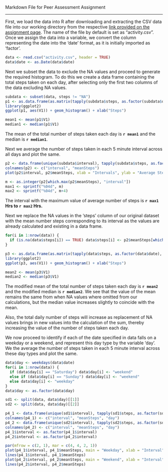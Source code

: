 Markdown File for Peer Assessment Assignment

------------------

First, we load the data into R after downloading and extracting the CSV data file into our working directory from the respective [link provided on the assignment page][1]. The name of the file by default is set as "activity.csv". Once we assign the data into a variable, we convert the column representing the date into the 'date' format, as it is initially imported as 'factor'.

```r

data <- read.csv("activity.csv", header = TRUE)
data$date <- as.Date(data$date)

```

Next we subset the data to exclude the NA values and proceed to generate the required histogram. To do this we create a data frame containing the total steps taken on each day, after selecting only the first two columns of the data excluding NA values.

```r

subdata <- subset(data, steps != "NA")
p1 <- as.data.frame(as.matrix(tapply(subdata$steps, as.factor(subdata$date), sum)))
library(ggplot2)
ggplot(p1, aes(V1)) + geom_histogram() + xlab("Steps")

mean1 <- mean(p1$V1)
median1 <- median(p1$V1)

```

The mean of the total number of steps taken each day is **`r mean1`** and the median is **`r median1`**.

Next we average the number of steps taken in each 5 minute interval across all days and plot the same.

```r

p2 <- data.frame(unique(subdata$interval), tapply(subdata$steps, as.factor(subdata$interval), mean))
colnames(p2) <- c("interval", "meanSteps")
plot(p2$interval, p2$meanSteps, xlab = "Intervals", ylab = "Average Steps", type = "l")

m <- as.integer(p2[which.max(p2$meanSteps), "interval"])
max1 <- sprintf("%04d", m)
max2 <- sprintf("%04d", m+4)

```

The interval with the maximum value of average number of steps is **`r max1` Hrs to `r max2` Hrs.**

Next we replace the NA values in the 'steps' column of our original dataset with the mean number steps corresponding to its interval as the values are already calculated and existing in a data frame.

```r

for(i in 1:nrow(data)) {
  if (is.na(data$steps[i]) == TRUE) data$steps[i] <- p2$meanSteps[which(p2$interval == data$interval[i])]
}

p3 <- as.data.frame(as.matrix(tapply(data$steps, as.factor(data$date), sum)))
library(ggplot2)
ggplot(p3, aes(V1)) + geom_histogram() + xlab("Steps")

mean2 <- mean(p3$V1)
median2 <- median(p3$V1)

```

The modified mean of the total number of steps taken each day is **`r mean2`** and the modified median is **`r median2`**. We see that the value of the mean remains the same from when NA values where omitted from our calculations, but the median value increases slightly to coincide with the mean.

Also, the total daily number of steps will increase as replacement of NA values brings in new values into the calculation of the sum, thereby increasing the value of the number of steps taken each day.

We now proceed to identify if each of the date specified in data falls on a weekday or a weekend, and represent this day type by the variable 'day'. We the average the number of steps taken in each 5 minute interval across these day types and plot the same.

```r

data$day <- weekdays(data$date)
for(i in 1:nrow(data)) {
  if (data$day[i] == "Saturday") data$day[i] <- "weekend"
  else if (data$day[i] == "Sunday") data$day[i] <- "weekend"
  else data$day[i] <- "weekday"
}
data$day <- as.factor(data$day)

sd1 <- split(data, data$day)[[1]]
sd2 <- split(data, data$day)[[2]]

p4_1 <- data.frame(unique(sd1$interval), tapply(sd1$steps, as.factor(sd1$interval), mean), c(rep("weekday", length(unique(sd1$interval)))))
colnames(p4_1) <- c("interval", "meanSteps", "day")
p4_2 <- data.frame(unique(sd2$interval), tapply(sd2$steps, as.factor(sd2$interval), mean), c(rep("weekend", length(unique(sd2$interval)))))
colnames(p4_2) <- c("interval", "meanSteps", "day")                   
p4_1$interval <- as.factor(p4_1$interval)
p4_2$interval <- as.factor(p4_2$interval)

par(mfrow = c(2, 1), mar = c(4, 4, 2, 1))
plot(p4_1$interval, p4_1$meanSteps, main = "Weekday", xlab = "Interval", ylab = "Number of steps", type = "n", asp = 0.5)
lines(p4_1$interval, p4_1$meanSteps)
plot(p4_2$interval, p4_2$meanSteps, main = "Weekend", xlab = "Interval", ylab = "Number of steps", type = "n", asp = 0.5)
lines(p4_2$interval, p4_2$meanSteps)

```

[1]: https://d396qusza40orc.cloudfront.net/repdata%2Fdata%2Factivity.zip "link provided on the assignment page"